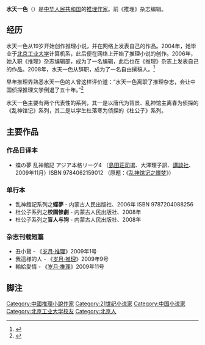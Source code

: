 {{blpsources|time=2020-12-01}}
{{Infobox writer|name=水天一色|image=|birth_date={{bda|1981|11|11}}|birth_place=[[北京市|北京市]]|death_date=|death_place=|nationality={{PRC}}
|occupation=[[推理作家|推理作家]]、[[编辑|编辑]]|period=|genre=[[推理小说|推理小说]]|subject=[[本格推理|本格推理]]|movement=[[本格推理|本格推理]]|notable_works=《乱神馆记之蝶梦》（2008年）|awards=}}
'''水天一色'''（{{bd|1981年|11月11日}}）是[[中华人民共和国|中华人民共和国]]的[[推理作家|推理作家]]。前《推理》杂志编辑。

== 经历 ==
水天一色从19岁开始创作推理小说，并在网络上发表自己的作品。2004年，她毕业于[[北京工业大学|北京工业大学]]计算机系，此后便在网络上开始了推理小说的创作。2006年，她入职《推理》杂志编辑部，成为了一名编辑，此后也在《推理》杂志上发表自己的作品。2008年，水天一色从辞职，成为了一名自由撰稿人。<ref>{{Cite book|title=著者紹介、解説|last=水天一色|first=蝶の夢|publisher=講談社|year=2009年|isbn=9784062159012}}</ref>

早年推理界熟悉水天一色的人曾这样评价道：“水天一色离职了推理杂志，会让中国侦探推理文学倒退了五十年。”<ref>{{Cite web|title=回忆罗修及推门历史(4)|url=http://tuili.com/blog/u/43/archives/2008/420.html|accessdate=2021年4月3日|author=楚州狂生|date=2008年9月4日|language=zh}}</ref>{{rs}}

水天一色主要有两个代表性的系列，其一是以唐代为背景、乱神馆主离春为侦探的《乱神馆记》系列，其二是以学生杜落寒为侦探的《杜公子》系列。

== 主要作品 ==

=== 作品日译本 ===

* 蝶の夢 乱神館記 アジア本格リーグ4 （[[島田莊司|島田荘司]]選、大澤理子訳、[[讲谈社|講談社]]、2009年11月）ISBN 9784062159012 （原题：《[[乱神馆记之蝶梦|乱神馆记之蝶梦]]》）

=== 单行本 ===

* 乱神館記系列之'''蝶夢''' - 内蒙古人民出版社、2006年 ISBN 9787204088256
* 杜公子系列之'''校園惨劇''' - 内蒙古人民出版社、2008年
* 杜公子系列之'''盲人与狗''' - 内蒙古人民出版社、2008年

=== 杂志刊载短篇 ===

* 丑小鵞 - 《[[岁月·推理|岁月·推理]]》2009年1号
* 我這様的人 - 《[[岁月·推理|岁月·推理]]》2009年9号
* 輸給愛情 - 《[[岁月·推理|岁月·推理]]》2009年11号

== 脚注 ==
{{Reflist}}

{{normdaten}}
{{DEFAULTSORT:shui}}
[[Category:中國推理小說作家|Category:中國推理小說作家]]
[[Category:21世纪小说家|Category:21世纪小说家]]
[[Category:中国小说家|Category:中国小说家]]
[[Category:北京工业大学校友|Category:北京工业大学校友]]
[[Category:北京人|Category:北京人]]